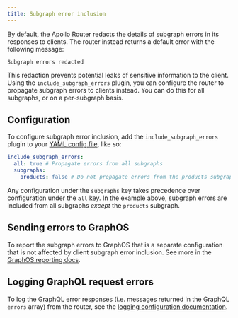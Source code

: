 ```yaml
---
title: Subgraph error inclusion
---
```


By default, the Apollo Router redacts the details of subgraph errors in its responses to clients. The router instead returns a default error with the following message:

```
Subgraph errors redacted
```

This redaction prevents potential leaks of sensitive information to the client. Using the `include_subgraph_errors` plugin, you can configure the router to propagate subgraph errors to clients instead. You can do this for all subgraphs, or on a per-subgraph basis.

## Configuration

To configure subgraph error inclusion, add the `include_subgraph_errors` plugin to your [YAML config file](./overview/#yaml-config-file), like so:

```yaml title="router.yaml"
include_subgraph_errors:
  all: true # Propagate errors from all subgraphs
  subgraphs:
    products: false # Do not propagate errors from the products subgraph
```

Any configuration under the `subgraphs` key takes precedence over configuration under the `all` key. In the example above, subgraph errors are included from all subgraphs _except_ the `products` subgraph.

## Sending errors to GraphOS
To report the subgraph errors to GraphOS that is a separate configuration that is not affected by client subgraph error inclusion. See more in the [GraphOS reporting docs](./apollo-telemetry).

## Logging GraphQL request errors
To log the GraphQL error responses (i.e. messages returned in the GraphQL `errors` array) from the router, see the [logging configuration documentation](./logging).


